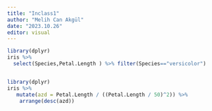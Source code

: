 ```yaml
---
title: "Inclass1"
author: "Melih Can Akgül"
date: "2023.10.26"
editor: visual
---
```


```r
library(dplyr)
iris %>%
  select(Species,Petal.Length ) %>% filter(Species=="versicolor")



```

```r
library(dplyr)
iris %>%
   mutate(azd = Petal.Length / ((Petal.Length / 50)^2)) %>%
    arrange(desc(azd))
```
